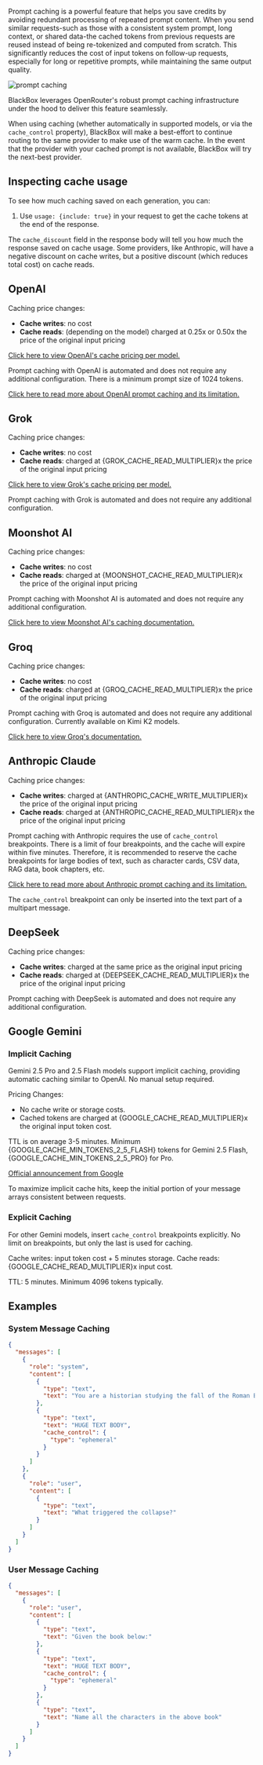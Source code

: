 

Prompt caching is a powerful feature that helps you save credits by avoiding redundant processing of repeated prompt content. When you send similar requests-such as those with a consistent system prompt, long context, or shared data-the cached tokens from previous requests are reused instead of being re-tokenized and computed from scratch. This significantly reduces the cost of input tokens on follow-up requests, especially for long or repetitive prompts, while maintaining the same output quality.

![prompt caching](/images/prompt-caching.png)

BlackBox leverages OpenRouter's robust prompt caching infrastructure under the hood to deliver this feature seamlessly. 

When using caching (whether automatically in supported models, or via the `cache_control` property), BlackBox will make a best-effort to continue routing to the same provider to make use of the warm cache. In the event that the provider with your cached prompt is not available, BlackBox will try the next-best provider.

## Inspecting cache usage

To see how much caching saved on each generation, you can:
1. Use `usage: {include: true}` in your request to get the cache tokens at the end of the response.

The `cache_discount` field in the response body will tell you how much the response saved on cache usage. Some providers, like Anthropic, will have a negative discount on cache writes, but a positive discount (which reduces total cost) on cache reads.

## OpenAI

Caching price changes:

- **Cache writes**: no cost
- **Cache reads**: (depending on the model) charged at 0.25x or 0.50x the price of the original input pricing

[Click here to view OpenAI's cache pricing per model.](https://platform.openai.com/docs/pricing)

Prompt caching with OpenAI is automated and does not require any additional configuration. There is a minimum prompt size of 1024 tokens.

[Click here to read more about OpenAI prompt caching and its limitation.](https://platform.openai.com/docs/guides/prompt-caching)

## Grok

Caching price changes:

- **Cache writes**: no cost
- **Cache reads**: charged at {GROK_CACHE_READ_MULTIPLIER}x the price of the original input pricing

[Click here to view Grok's cache pricing per model.](https://docs.x.ai/docs/models#models-and-pricing)

Prompt caching with Grok is automated and does not require any additional configuration.

## Moonshot AI

Caching price changes:

- **Cache writes**: no cost
- **Cache reads**: charged at {MOONSHOT_CACHE_READ_MULTIPLIER}x the price of the original input pricing

Prompt caching with Moonshot AI is automated and does not require any additional configuration.

[Click here to view Moonshot AI's caching documentation.](https://platform.moonshot.ai/docs/api/caching)

## Groq

Caching price changes:

- **Cache writes**: no cost
- **Cache reads**: charged at {GROQ_CACHE_READ_MULTIPLIER}x the price of the original input pricing

Prompt caching with Groq is automated and does not require any additional configuration. Currently available on Kimi K2 models.

[Click here to view Groq's documentation.](https://console.groq.com/docs/prompt-caching)

## Anthropic Claude

Caching price changes:

- **Cache writes**: charged at {ANTHROPIC_CACHE_WRITE_MULTIPLIER}x the price of the original input pricing
- **Cache reads**: charged at {ANTHROPIC_CACHE_READ_MULTIPLIER}x the price of the original input pricing

Prompt caching with Anthropic requires the use of `cache_control` breakpoints. There is a limit of four breakpoints, and the cache will expire within five minutes. Therefore, it is recommended to reserve the cache breakpoints for large bodies of text, such as character cards, CSV data, RAG data, book chapters, etc.

[Click here to read more about Anthropic prompt caching and its limitation.](https://docs.anthropic.com/en/docs/build-with-claude/prompt-caching)

The `cache_control` breakpoint can only be inserted into the text part of a multipart message.

## DeepSeek

Caching price changes:

- **Cache writes**: charged at the same price as the original input pricing
- **Cache reads**: charged at {DEEPSEEK_CACHE_READ_MULTIPLIER}x the price of the original input pricing

Prompt caching with DeepSeek is automated and does not require any additional configuration.

## Google Gemini

### Implicit Caching

Gemini 2.5 Pro and 2.5 Flash models support implicit caching, providing automatic caching similar to OpenAI. No manual setup required.

Pricing Changes:

- No cache write or storage costs.
- Cached tokens are charged at {GOOGLE_CACHE_READ_MULTIPLIER}x the original input token cost.

TTL is on average 3-5 minutes. Minimum {GOOGLE_CACHE_MIN_TOKENS_2_5_FLASH} tokens for Gemini 2.5 Flash, {GOOGLE_CACHE_MIN_TOKENS_2_5_PRO} for Pro.

[Official announcement from Google](https://developers.googleblog.com/en/gemini-2-5-models-now-support-implicit-caching/)

<Tip>
  To maximize implicit cache hits, keep the initial portion of your message arrays consistent between requests.
</Tip>

### Explicit Caching

For other Gemini models, insert `cache_control` breakpoints explicitly. No limit on breakpoints, but only the last is used for caching.

Cache writes: input token cost + 5 minutes storage. Cache reads: {GOOGLE_CACHE_READ_MULTIPLIER}x input cost.

TTL: 5 minutes. Minimum 4096 tokens typically.

## Examples

### System Message Caching

```json
{
  "messages": [
    {
      "role": "system",
      "content": [
        {
          "type": "text",
          "text": "You are a historian studying the fall of the Roman Empire. You know the following book very well:"
        },
        {
          "type": "text",
          "text": "HUGE TEXT BODY",
          "cache_control": {
            "type": "ephemeral"
          }
        }
      ]
    },
    {
      "role": "user",
      "content": [
        {
          "type": "text",
          "text": "What triggered the collapse?"
        }
      ]
    }
  ]
}
```

### User Message Caching

```json
{
  "messages": [
    {
      "role": "user",
      "content": [
        {
          "type": "text",
          "text": "Given the book below:"
        },
        {
          "type": "text",
          "text": "HUGE TEXT BODY",
          "cache_control": {
            "type": "ephemeral"
          }
        },
        {
          "type": "text",
          "text": "Name all the characters in the above book"
        }
      ]
    }
  ]
}
```
